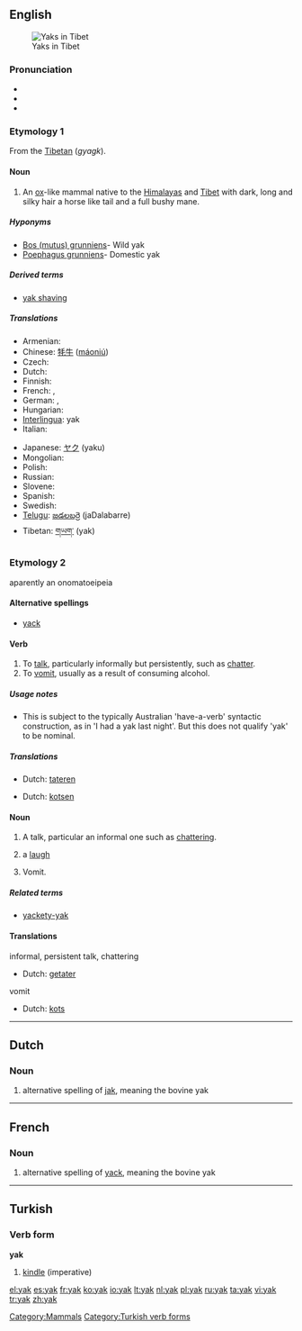{{also|Yak|yäk}}
==English==
{{wikipedia}}
[[Image:In Tibet, yaks are decorated and honored by the families they are part of.jpg|thumb|Yaks in Tibet]]

===Pronunciation===
* {{IPA|/jæk/}}
* {{rhymes|æk}}
* {{homophones|yack}}

===Etymology 1===
From the [[w:Tibetan language|Tibetan]] (''gyagk'').

====Noun====
{{en-noun}}

# An [[ox]]-like mammal native to the [[Himalayas]] and [[Tibet]] with dark, long and silky hair a horse like tail and a full bushy mane.

=====Hyponyms=====
* [[Bos (mutus) grunniens]]- Wild yak
* [[Poephagus grunniens]]- Domestic yak

=====Derived terms=====
* [[yak shaving]]

=====Translations=====
{{trans-top|ox-like mammal}}
* Armenian: {{t-|hy|յակ|tr=yak|sc=Armn|xs=Armenian}}
* Chinese: [[牦牛]] ([[máoniú]])
* Czech: {{t+|cs|jak|m}}
* Dutch: {{t+|nl|jak|m}}
* Finnish: {{t+|fi|jakki}}
* French: {{t+|fr|yack|m}}, {{t+|fr|yak|m}}
* German: {{t+|de|Yak}}, {{t+|de|Jak}}
* Hungarian: {{t+|hu|jak}}
* [[Interlingua]]: yak
* Italian: {{t-|it|yak|m}}
{{trans-mid}}
* Japanese: [[ヤク]] (yaku)
* Mongolian: {{t-|mn|сарлаг|tr=sarlag|sc=Cyrl|xs=Mongolian}}
* Polish: {{t+|pl|jak|m}}
* Russian: {{t+|ru|як|m|tr=jak|sc=Cyrl}}
* Slovene: {{t+|sl|jak|m}}
* Spanish: {{t-|es|yac|m}}
* Swedish: {{t-|sv|jak|m}}
* [[Telugu]]: [[జడలబర్రె]] (jaDalabarre)
* Tibetan: [[གཡག་]] (yak)
{{trans-bottom}}

===Etymology 2===
aparently an onomatoeipeia

====Alternative spellings====
* [[yack]]

====Verb====
{{en-verb|yak|k|ing}}

# To [[talk]], particularly informally but persistently, such as [[chatter]].
# To [[vomit]], usually as a result of consuming alcohol.

=====Usage notes=====
* This <!--[chatter? vomit? both?]--> is subject to the typically Australian 'have-a-verb' syntactic construction, as in 'I had a yak last night'. But this does not qualify 'yak' to be nominal.

=====Translations=====
{{trans-top|talk informally, persistently}}
* Dutch: [[tateren]]
{{trans-mid}}
{{trans-bottom}}
{{trans-top|vomit}}
* Dutch: [[kotsen]]
{{trans-mid}}
{{trans-bottom}}

====Noun====
{{en-noun}}

# A talk, particular an informal one such as [[chattering]].
# {{slang}} a [[laugh]]
# Vomit.

=====Related terms=====
* [[yackety-yak]]

====Translations====
{{rfc-level|Translations at L3+|lang=en}}
informal, persistent talk, chattering
* Dutch: [[getater]] {{n}}

vomit
* Dutch: [[kots]]

[[Category:Mammals]]

----

==Dutch==

===Noun===
{{nl-noun|pl1=jakken|pl2=jaks}}

# alternative spelling of [[jak]], meaning the bovine yak

----

==French==

===Noun===
{{fr-noun|m}}

# alternative spelling of [[yack]], meaning the bovine yak

----

==Turkish==

===Verb form===
'''yak'''

# [[kindle]] (imperative)

[[Category:Turkish verb forms]]

[[el:yak]]
[[es:yak]]
[[fr:yak]]
[[ko:yak]]
[[io:yak]]
[[lt:yak]]
[[nl:yak]]
[[pl:yak]]
[[ru:yak]]
[[ta:yak]]
[[vi:yak]]
[[tr:yak]]
[[zh:yak]]